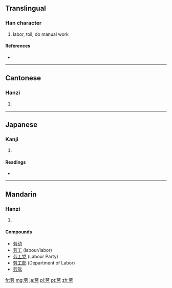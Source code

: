 {{also|勞}}
==Translingual==

===Han character===
{{Han char|rn=19|rad=力|as=05|sn=7|four=|canj=廿月大尸 (TBKS)}}

# labor, toil, do manual work

====References====
* {{Han ref|kx=0147.071|dkj=02328|dj=0331.140|hdz=10368.010|uh=52B3|ud=21171}}

----

==Cantonese==

===Hanzi===
{{yue-hanzi|jyut=|y=lou4|tra=勞}}

# {{defn|Cantonese|sort=力05}}

----

==Japanese==

===Kanji===
{{ja-kanji|grade=|rs=力05}}

# {{defn|Japanese|sort=力05}}

====Readings====
* {{ja-readings|on=[[ろう]] (rō)|kun=}}

----

==Mandarin==

===Hanzi===
{{cmn-hanzi|tra=勞|pin=[[láo]] ([[lao2]]), [[lào]] ([[lao4]])|wg=lao<sup>2</sup>, lao<sup>4</sup>}}

# {{defn|Mandarin|sort=力05}}

====Compounds====
*[[劳动]]
*[[劳工]] (labour/labor)
*[[劳工党]] (Labour Party)
*[[劳工部]] (Department of Labor)
*[[劳驾]]

[[fr:劳]]
[[mg:劳]]
[[ja:劳]]
[[pl:劳]]
[[pt:劳]]
[[zh:劳]]